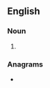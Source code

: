 ==English==

===Noun===
{{head|en|noun form}}

# {{plural of|en|burke}}

===Anagrams===
* {{anagrams|en|a=bekrsu|Bukers|Bureks|bureks|busker}}